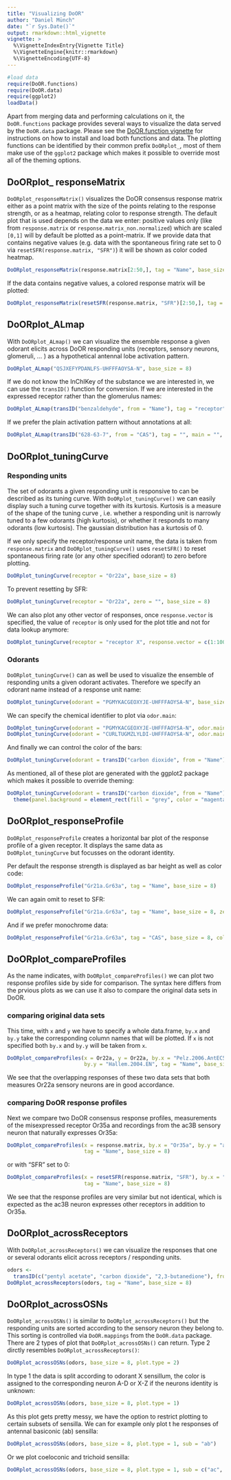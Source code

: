 ```yaml
---
title: "Visualizing DoOR"
author: "Daniel Münch"
date: "`r Sys.Date()`"
output: rmarkdown::html_vignette
vignette: >
  %\VignetteIndexEntry{Vignette Title}
  %\VignetteEngine{knitr::rmarkdown}
  %\VignetteEncoding{UTF-8}
---
```

```r
#load data
require(DoOR.functions)
require(DoOR.data)
require(ggplot2)
loadData()
```

Apart from merging data and performing calculations on it, the `DoOR.functions` package provides several ways to visualize the data served by the `DoOR.data` package. Please see the [DoOR.function vignette](DoOR.functions.html) for instructions on how to install and load both functions and data. The plotting functions can be identified by their common prefix `DoORplot_`, most of them make use of the `ggplot2` package which makes it possible to override most all of the theming options.

## DoORplot_ responseMatrix
`DoORplot_responseMatrix()` visualizes the DoOR consensus response matrix either as a point matrix with the size of the points relating to the response strength, or as a heatmap, relating color to response strength. The default plot that is used depends on the data we enter: positive values only (like from `response.matrix` or `response.matrix_non.normalized`) which are scaled `[0,1]` will by default be plotted as a point-matrix. If we provide data that contains negative values (e.g. data with the spontaneous firing rate set to 0 via `resetSFR(response.matrix, "SFR")`) it will be shown as color coded heatmap.

```r
DoORplot_responseMatrix(response.matrix[2:50,], tag = "Name", base_size = 8) 
```

If the data contains negative values, a colored response matrix will be plotted:
```r
DoORplot_responseMatrix(resetSFR(response.matrix, "SFR")[2:50,], tag = "Name", base_size = 8)
```



## DoORplot_ALmap
With `DoORplot_ALmap()` we can visualize the ensemble response a given odorant elicits across DoOR responding units (receptors, sensory neurons, glomeruli, ... ) as a hypothetical antennal lobe activation pattern. 
```r
DoORplot_ALmap("QSJXEFYPDANLFS-UHFFFAOYSA-N", base_size = 8)
```
If we do not know the InChIKey of the substance we are interested in, we can use the `transID()` function for conversion. If we are interested in the expressed receptor rather than the glomerulus names:
```r
DoORplot_ALmap(transID("benzaldehyde", from = "Name"), tag = "receptor", main = "SMILES", base_size = 8)
```

If we prefer the plain activation pattern without annotations at all:
```r
DoORplot_ALmap(transID("628-63-7", from = "CAS"), tag = "", main = "", legend = F, scalebar = F)
```


## DoORplot_tuningCurve
### Responding units

The set of odorants a given responding unit is responsive to can be described as its tuning curve. With `DoORplot_tuningCurve()` we can easily display such a tuning curve together with its kurtosis. Kurtosis is a measure of the shape of the tuning curve , i.e. whether a responding unit is narrowly tuned to a few odorants (high kurtosis), or whether it responds to many odorants (low kurtosis). The gaussian distribution has a kurtosis of 0. 

If we only specify the receptor/response unit name, the data is taken from `response.matrix` and `DoORplot_tuningCurve()` uses `resetSFR()` to reset spontaneous firing rate (or any other specified odorant) to zero before plotting.
```r
DoORplot_tuningCurve(receptor = "Or22a", base_size = 8)
```

To prevent resetting by SFR:
```r
DoORplot_tuningCurve(receptor = "Or22a", zero = "", base_size = 8)
```

We can also plot any other vector of responses, once `response.vector` is specified, the value of `receptor` is only used for the plot title and not for data lookup anymore:
```r
DoORplot_tuningCurve(receptor = "receptor X", response.vector = c(1:100), base_size = 8)
```

### Odorants
`DoORplot_tuningCurve()` can as well be used to visualize the ensemble of responding units a given odorant activates. Therefore we specify an odorant name instead of a response unit name:
```r
DoORplot_tuningCurve(odorant = "PGMYKACGEOXYJE-UHFFFAOYSA-N", base_size = 8)
```

We can specify the chemical identifier to plot via `odor.main`:
```r
DoORplot_tuningCurve(odorant = "PGMYKACGEOXYJE-UHFFFAOYSA-N", odor.main = "SMILES", base_size = 8)
DoORplot_tuningCurve(odorant = "CURLTUGMZLYLDI-UHFFFAOYSA-N", odor.main = "InChI", base_size = 8)
```

And finally we can control the color of the bars:
```r
DoORplot_tuningCurve(odorant = transID("carbon dioxide", from = "Name"), fill.odorant = "#FF0000", base_size = 8)
```

As mentioned, all of these plot are generated with the ggplot2 package which makes it possible to override theming:
```r
DoORplot_tuningCurve(odorant = transID("carbon dioxide", from = "Name"), base_size = 8) + 
  theme(panel.background = element_rect(fill = "grey", color = "magenta"))
```


## DoORplot_responseProfile
`DoORplot_responseProfile` creates a horizontal bar plot of the response profile of a given receptor. It displays the same data as `DoORplot_tuningCurve` but focusses on the odorant identity.

Per default the response strength is displayed as bar height as well as color code:
```r
DoORplot_responseProfile("Gr21a.Gr63a", tag = "Name", base_size = 8)
```

We can again omit to reset to SFR:
```r
DoORplot_responseProfile("Gr21a.Gr63a", tag = "Name", base_size = 8, zero ="")
```

And if we prefer monochrome data:
```r
DoORplot_responseProfile("Gr21a.Gr63a", tag = "CAS", base_size = 8, colored = F)
```


## DoORplot_compareProfiles
As the name indicates, with `DoORplot_compareProfiles()` we can plot two response profiles side by side for comparison. The syntax here differs from the prvious plots as we can use it also to compare the original data sets in DoOR.


### comparing original data sets
This time, with `x` and `y` we have to specify a whole data.frame, `by.x` and `by.y`  take the corresponding column names that will be plotted. If `x` is not specified both `by.x` and `by.y` will be taken from `x`. 

```r
DoORplot_compareProfiles(x = Or22a, y = Or22a, by.x = "Pelz.2006.AntEC50", 
                         by.y = "Hallem.2004.EN", tag = "Name", base_size = 8)
```

We see that the overlapping responses of these two data sets that both measures Or22a sensory neurons are in good accordance.

### comparing DoOR response profiles
Next we compare two DoOR consensus response profiles, measurements of the misexpressed receptor Or35a and recordings from the ac3B sensory neuron that naturally expresses Or35a:
```r
DoORplot_compareProfiles(x = response.matrix, by.x = "Or35a", by.y = "ac3B", 
                         tag = "Name", base_size = 8)
```

or with "SFR" set to 0:
```r
DoORplot_compareProfiles(x = resetSFR(response.matrix, "SFR"), by.x = "Or35a", by.y = "ac3B", 
                         tag = "Name", base_size = 8)
```

We see that the response profiles are very similar but not identical, which is expected as the ac3B neuron expresses other receptors in addition to Or35a.


## DoORplot_acrossReceptors
With `DoORplot_acrossReceptors()` we can visualize the responses that one or several odorants elicit across receptors / responding units.

```r
odors <-
  transID(c("pentyl acetate", "carbon dioxide", "2,3-butanedione"), from = "Name")
DoORplot_acrossReceptors(odors, tag = "Name", base_size = 8)
```


## DoORplot_acrossOSNs
`DoORplot_acrossOSNs()` is similar to `DoORplot_acrossReceptors()` but the responding units are sorted according to the sensory neuron they belong to. This sorting is controlled via `DoOR.mappings` from the `DoOR.data` package. There are 2 types of plot that `DoORplot_acrossOSNs()` can return. Type 2 dirctly resembles `DoORplot_acrossReceptors()`:

```r
DoORplot_acrossOSNs(odors, base_size = 8, plot.type = 2)
```

In type 1 the data is split according to odorant X sensillum, the color is assigned to the corresponding neuron A-D or X-Z if the neurons identity is unknown:
```r
DoORplot_acrossOSNs(odors, base_size = 8, plot.type = 1)
```

As this plot gets pretty messy, we have the option to restrict plotting to certain subsets of sensilla. We can for example only plot t he responses of antennal basiconic (ab) sensilla:

```r
DoORplot_acrossOSNs(odors, base_size = 8, plot.type = 1, sub = "ab")
```

Or we plot coeloconic and trichoid sensilla:

```r
DoORplot_acrossOSNs(odors, base_size = 8, plot.type = 1, sub = c("ac", "at"))
```



